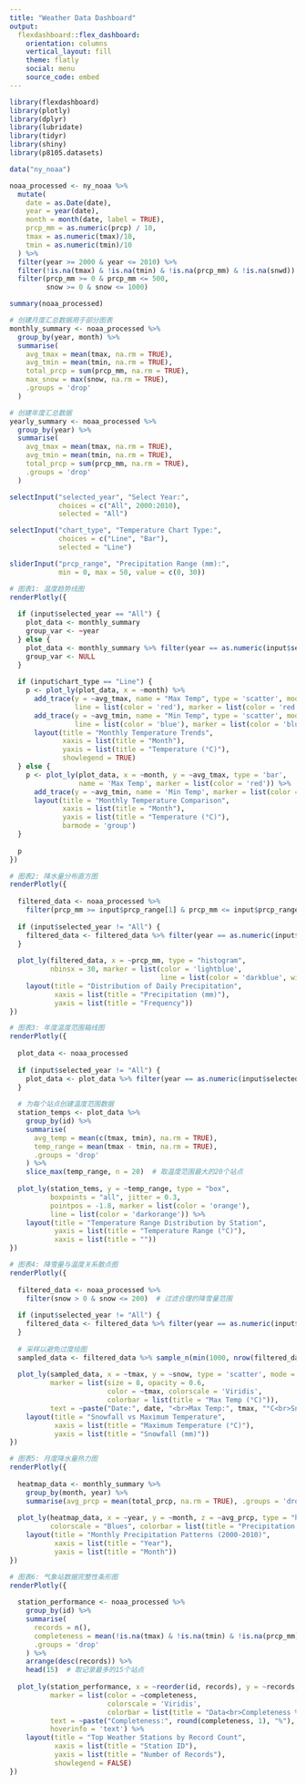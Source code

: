 ```yaml
---
title: "Weather Data Dashboard"
output: 
  flexdashboard::flex_dashboard:
    orientation: columns
    vertical_layout: fill
    theme: flatly
    social: menu
    source_code: embed
---
```


```r
library(flexdashboard)
library(plotly)
library(dplyr)
library(lubridate)
library(tidyr)
library(shiny)
library(p8105.datasets)
```


```r
data("ny_noaa")

noaa_processed <- ny_noaa %>% 
  mutate(
    date = as.Date(date),
    year = year(date),
    month = month(date, label = TRUE),
    prcp_mm = as.numeric(prcp) / 10,
    tmax = as.numeric(tmax)/10,
    tmin = as.numeric(tmin)/10
  ) %>% 
  filter(year >= 2000 & year <= 2010) %>%
  filter(!is.na(tmax) & !is.na(tmin) & !is.na(prcp_mm) & !is.na(snwd)) %>%
  filter(prcp_mm >= 0 & prcp_mm <= 500,
         snow >= 0 & snow <= 1000) 

summary(noaa_processed)
```

```r
# 创建月度汇总数据用于部分图表
monthly_summary <- noaa_processed %>%
  group_by(year, month) %>%
  summarise(
    avg_tmax = mean(tmax, na.rm = TRUE),
    avg_tmin = mean(tmin, na.rm = TRUE),
    total_prcp = sum(prcp_mm, na.rm = TRUE),
    max_snow = max(snow, na.rm = TRUE),
    .groups = 'drop'
  )

# 创建年度汇总数据
yearly_summary <- noaa_processed %>%
  group_by(year) %>%
  summarise(
    avg_tmax = mean(tmax, na.rm = TRUE),
    avg_tmin = mean(tmin, na.rm = TRUE),
    total_prcp = sum(prcp_mm, na.rm = TRUE),
    .groups = 'drop'
  )
```

```r
selectInput("selected_year", "Select Year:",
            choices = c("All", 2000:2010),
            selected = "All")

selectInput("chart_type", "Temperature Chart Type:",
            choices = c("Line", "Bar"),
            selected = "Line")

sliderInput("prcp_range", "Precipitation Range (mm):",
            min = 0, max = 50, value = c(0, 30))
```

```r
# 图表1: 温度趋势线图
renderPlotly({
  
  if (input$selected_year == "All") {
    plot_data <- monthly_summary
    group_var <- ~year
  } else {
    plot_data <- monthly_summary %>% filter(year == as.numeric(input$selected_year))
    group_var <- NULL
  }
  
  if (input$chart_type == "Line") {
    p <- plot_ly(plot_data, x = ~month) %>%
      add_trace(y = ~avg_tmax, name = "Max Temp", type = 'scatter', mode = 'lines+markers',
                line = list(color = 'red'), marker = list(color = 'red')) %>%
      add_trace(y = ~avg_tmin, name = "Min Temp", type = 'scatter', mode = 'lines+markers',
                line = list(color = 'blue'), marker = list(color = 'blue')) %>%
      layout(title = "Monthly Temperature Trends",
             xaxis = list(title = "Month"),
             yaxis = list(title = "Temperature (°C)"),
             showlegend = TRUE)
  } else {
    p <- plot_ly(plot_data, x = ~month, y = ~avg_tmax, type = 'bar', 
                 name = 'Max Temp', marker = list(color = 'red')) %>%
      add_trace(y = ~avg_tmin, name = 'Min Temp', marker = list(color = 'blue')) %>%
      layout(title = "Monthly Temperature Comparison",
             xaxis = list(title = "Month"),
             yaxis = list(title = "Temperature (°C)"),
             barmode = 'group')
  }
  
  p
})
```

```r
# 图表2: 降水量分布直方图
renderPlotly({
  
  filtered_data <- noaa_processed %>%
    filter(prcp_mm >= input$prcp_range[1] & prcp_mm <= input$prcp_range[2])
  
  if (input$selected_year != "All") {
    filtered_data <- filtered_data %>% filter(year == as.numeric(input$selected_year))
  }
  
  plot_ly(filtered_data, x = ~prcp_mm, type = "histogram",
          nbinsx = 30, marker = list(color = 'lightblue',
                                     line = list(color = 'darkblue', width = 1))) %>%
    layout(title = "Distribution of Daily Precipitation",
           xaxis = list(title = "Precipitation (mm)"),
           yaxis = list(title = "Frequency"))
})
```

```r
# 图表3: 年度温度范围箱线图
renderPlotly({
  
  plot_data <- noaa_processed
  
  if (input$selected_year != "All") {
    plot_data <- plot_data %>% filter(year == as.numeric(input$selected_year))
  }
  
  # 为每个站点创建温度范围数据
  station_temps <- plot_data %>%
    group_by(id) %>%
    summarise(
      avg_temp = mean(c(tmax, tmin), na.rm = TRUE),
      temp_range = mean(tmax - tmin, na.rm = TRUE),
      .groups = 'drop'
    ) %>%
    slice_max(temp_range, n = 20)  # 取温度范围最大的20个站点
  
  plot_ly(station_tems, y = ~temp_range, type = "box",
          boxpoints = "all", jitter = 0.3,
          pointpos = -1.8, marker = list(color = 'orange'),
          line = list(color = 'darkorange')) %>%
    layout(title = "Temperature Range Distribution by Station",
           yaxis = list(title = "Temperature Range (°C)"),
           xaxis = list(title = ""))
})
```

```r
# 图表4: 降雪量与温度关系散点图
renderPlotly({
  
  filtered_data <- noaa_processed %>%
    filter(snow > 0 & snow <= 200)  # 过滤合理的降雪量范围
  
  if (input$selected_year != "All") {
    filtered_data <- filtered_data %>% filter(year == as.numeric(input$selected_year))
  }
  
  # 采样以避免过度绘图
  sampled_data <- filtered_data %>% sample_n(min(1000, nrow(filtered_data)))
  
  plot_ly(sampled_data, x = ~tmax, y = ~snow, type = 'scatter', mode = 'markers',
          marker = list(size = 8, opacity = 0.6, 
                        color = ~tmax, colorscale = 'Viridis',
                        colorbar = list(title = "Max Temp (°C)")),
          text = ~paste("Date:", date, "<br>Max Temp:", tmax, "°C<br>Snow:", snow, "mm")) %>%
    layout(title = "Snowfall vs Maximum Temperature",
           xaxis = list(title = "Maximum Temperature (°C)"),
           yaxis = list(title = "Snowfall (mm)"))
})
```

```r
# 图表5: 月度降水量热力图
renderPlotly({
  
  heatmap_data <- monthly_summary %>%
    group_by(month, year) %>%
    summarise(avg_prcp = mean(total_prcp, na.rm = TRUE), .groups = 'drop')
  
  plot_ly(heatmap_data, x = ~year, y = ~month, z = ~avg_prcp, type = "heatmap",
          colorscale = "Blues", colorbar = list(title = "Precipitation (mm)")) %>%
    layout(title = "Monthly Precipitation Patterns (2000-2010)",
           xaxis = list(title = "Year"),
           yaxis = list(title = "Month"))
})
```

```r
# 图表6: 气象站数据完整性条形图
renderPlotly({
  
  station_performance <- noaa_processed %>%
    group_by(id) %>%
    summarise(
      records = n(),
      completeness = mean(!is.na(tmax) & !is.na(tmin) & !is.na(prcp_mm)) * 100,
      .groups = 'drop'
    ) %>%
    arrange(desc(records)) %>%
    head(15)  # 取记录最多的15个站点
  
  plot_ly(station_performance, x = ~reorder(id, records), y = ~records, type = 'bar',
          marker = list(color = ~completeness, 
                        colorscale = 'Viridis',
                        colorbar = list(title = "Data<br>Completeness %")),
          text = ~paste("Completeness:", round(completeness, 1), "%"),
          hoverinfo = 'text') %>%
    layout(title = "Top Weather Stations by Record Count",
           xaxis = list(title = "Station ID"),
           yaxis = list(title = "Number of Records"),
           showlegend = FALSE)
})
```

